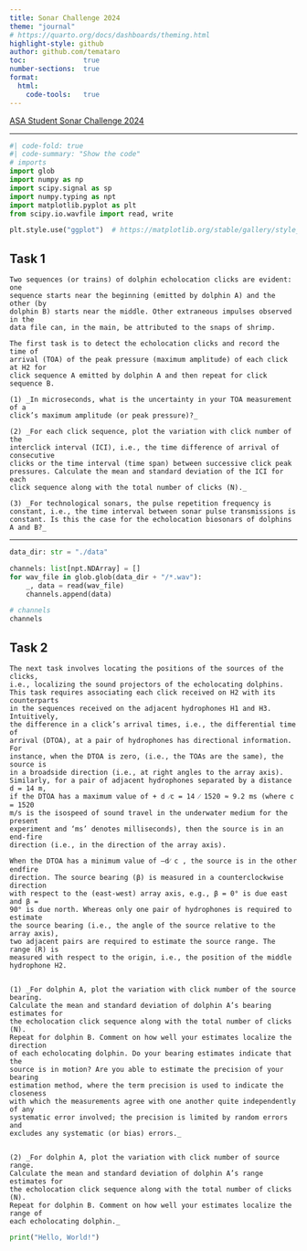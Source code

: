 ```yaml
---
title: Sonar Challenge 2024
theme: "journal"
# https://quarto.org/docs/dashboards/theming.html
highlight-style: github
author: github.com/temataro
toc:              true
number-sections:  true
format:
  html:
    code-tools:   true
---
```


[ASA Student Sonar Challenge 2024](https://acousticstoday.org/wp-content/uploads/2024/07/AT-Summer-SP-1.pdf)

---

```python
#| code-fold: true
#| code-summary: "Show the code"
# imports
import glob
import numpy as np
import scipy.signal as sp
import numpy.typing as npt
import matplotlib.pyplot as plt
from scipy.io.wavfile import read, write

plt.style.use("ggplot")  # https://matplotlib.org/stable/gallery/style_sheets/style_sheets_reference.html
```

## Task 1
    Two sequences (or trains) of dolphin echolocation clicks are evident: one
    sequence starts near the beginning (emitted by dolphin A) and the other (by
    dolphin B) starts near the middle. Other extraneous impulses observed in the
    data file can, in the main, be attributed to the snaps of shrimp.

    The first task is to detect the echolocation clicks and record the time of
    arrival (TOA) of the peak pressure (maximum amplitude) of each click at H2 for
    click sequence A emitted by dolphin A and then repeat for click sequence B.

    (1) _In microseconds, what is the uncertainty in your TOA measurement of a
    click’s maximum amplitude (or peak pressure)?_

    (2) _For each click sequence, plot the variation with click number of the
    interclick interval (ICI), i.e., the time difference of arrival of consecutive
    clicks or the time interval (time span) between successive click peak
    pressures. Calculate the mean and standard deviation of the ICI for each
    click sequence along with the total number of clicks (N)._

    (3) _For technological sonars, the pulse repetition frequency is
    constant, i.e., the time interval between sonar pulse transmissions is
    constant. Is this the case for the echolocation biosonars of dolphins A and B?_

___

```python
data_dir: str = "./data"

channels: list[npt.NDArray] = []
for wav_file in glob.glob(data_dir + "/*.wav"):
    _, data = read(wav_file)
    channels.append(data)

# channels
channels
```


## Task 2
    The next task involves locating the positions of the sources of the clicks,
    i.e., localizing the sound projectors of the echolocating dolphins.
    This task requires associating each click received on H2 with its counterparts
    in the sequences received on the adjacent hydrophones H1 and H3. Intuitively,
    the difference in a click’s arrival times, i.e., the differential time of
    arrival (DTOA), at a pair of hydrophones has directional information. For
    instance, when the DTOA is zero, (i.e., the TOAs are the same), the source is
    in a broadside direction (i.e., at right angles to the array axis).
    Similarly, for a pair of adjacent hydrophones separated by a distance d = 14 m,
    if the DTOA has a maximum value of + d ⁄c = 14 ⁄ 1520 ≈ 9.2 ms (where c = 1520
    m/s is the isospeed of sound travel in the underwater medium for the present
    experiment and ‘ms’ denotes milliseconds), then the source is in an end-fire
    direction (i.e., in the direction of the array axis).

    When the DTOA has a minimum value of –d⁄ c , the source is in the other endfire
    direction. The source bearing (β) is measured in a counterclockwise direction
    with respect to the (east-west) array axis, e.g., β = 0° is due east and β =
    90° is due north. Whereas only one pair of hydrophones is required to estimate
    the source bearing (i.e., the angle of the source relative to the array axis),
    two adjacent pairs are required to estimate the source range. The range (R) is
    measured with respect to the origin, i.e., the position of the middle
    hydrophone H2.


    (1) _For dolphin A, plot the variation with click number of the source bearing.
    Calculate the mean and standard deviation of dolphin A’s bearing estimates for
    the echolocation click sequence along with the total number of clicks (N).
    Repeat for dolphin B. Comment on how well your estimates localize the direction
    of each echolocating dolphin. Do your bearing estimates indicate that the
    source is in motion? Are you able to estimate the precision of your bearing
    estimation method, where the term precision is used to indicate the closeness
    with which the measurements agree with one another quite independently of any
    systematic error involved; the precision is limited by random errors and
    excludes any systematic (or bias) errors._


    (2) _For dolphin A, plot the variation with click number of source range.
    Calculate the mean and standard deviation of dolphin A’s range estimates for
    the echolocation click sequence along with the total number of clicks (N).
    Repeat for dolphin B. Comment on how well your estimates localize the range of
    each echolocating dolphin._

```python
print("Hello, World!")
```
